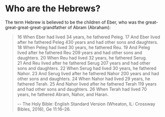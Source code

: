 # Who are the Hebrews?

The term Hebrew is believed to be the children of Eber, who was the great-great-great-great-grandfather of Abram (Abraham):

> 16 When Eber had lived 34 years, he fathered Peleg. 17 And Eber lived after he fathered Peleg 430 years and had other sons and daughters.
> 18 When Peleg had lived 30 years, he fathered Reu. 19 And Peleg lived after he fathered Reu 209 years and had other sons and daughters.
> 20 When Reu had lived 32 years, he fathered Serug. 21 And Reu lived after he fathered Serug 207 years and had other sons and daughters.
> 22 When Serug had lived 30 years, he fathered Nahor. 23 And Serug lived after he fathered Nahor 200 years and had other sons and daughters.
> 24 When Nahor had lived 29 years, he fathered Terah. 25 And Nahor lived after he fathered Terah 119 years and had other sons and daughters.
> 26 When Terah had lived 70 years, he fathered Abram, Nahor, and Haran.
>
> -- The Holy Bible: English Standard Version (Wheaton, IL: Crossway Bibles, 2016), Ge 11:16–26.
